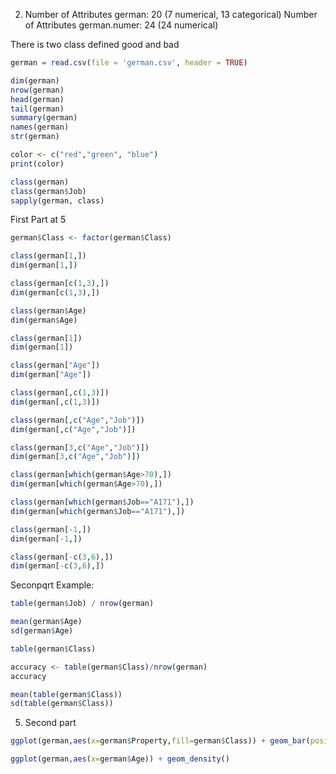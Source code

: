 2.
Number of Attributes german: 20 (7 numerical, 13 categorical)
Number of Attributes german.numer: 24 (24 numerical)

There is two class defined good and bad

```r
german = read.csv(file = 'german.csv', header = TRUE)

dim(german)
nrow(german)
head(german)
tail(german)
summary(german)
names(german)
str(german)
```
```r
color <- c("red","green", "blue")
print(color)
```

```r
class(german)
class(german$Job)
sapply(german, class)
```

First Part at 5
```r
german$Class <- factor(german$Class)
```

```r
class(german[1,])
dim(german[1,])
```

```r
class(german[c(1,3),])
dim(german[c(1,3),])

```

```r
class(german$Age)
dim(german$Age)

```

```r
class(german[1])
dim(german[1])
```

```r
class(german["Age"])
dim(german["Age"])
```

```r
class(german[,c(1,3)])
dim(german[,c(1,3)])
```

```r
class(german[,c("Age","Job")])
dim(german[,c("Age","Job")])
```

```r
class(german[3,c("Age","Job")])
dim(german[3,c("Age","Job")])
```

```r
class(german[which(german$Age>70),])
dim(german[which(german$Age>70),])
```

```r
class(german[which(german$Job=="A171"),])
dim(german[which(german$Job=="A171"),])
```

```r
class(german[-1,])
dim(german[-1,])
```

```r
class(german[-c(3,6),])
dim(german[-c(3,6),])
```

Seconpqrt Example:
```r
table(german$Job) / nrow(german)
```

```r
mean(german$Age)
sd(german$Age)
```


```r
table(german$Class)

accuracy <- table(german$Class)/nrow(german)
accuracy

mean(table(german$Class))
sd(table(german$Class))


```
5) Second part
```r
ggplot(german,aes(x=german$Property,fill=german$Class)) + geom_bar(position="dodge")
```

```r
ggplot(german,aes(x=german$Age)) + geom_density()
```













